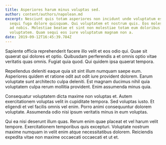 ```yaml
---
title: Asperiores harum minus voluptas sed.
author: content/authors/napolean.md
excerpt: Nesciunt quis totam asperiores non incidunt unde voluptatum est. Minima
  sequi fuga dolore quisquam. Qui voluptatem et nostrum quis. Eos molestiae odio
  ad nobis. Molestiae beatae et sint non molestiae totam eum doloribus
  voluptatem. Quam sequi eos iure voluptatum magnam non a.
date: 2019-09-12T16:45:39.784Z
---
```

Sapiente officia reprehenderit facere illo velit et eos odio qui. Quae sit quaerat qui dolores et optio. Quibusdam perferendis a et omnis optio vitae veritatis quas omnis. Fugiat quia quod. Qui quidem ipsa quaerat tempora.
 Repellendus deleniti eaque quia sit sint illum numquam saepe eum. Asperiores quidem et ratione odit aut odit iure provident dolorem. Earum voluptate sunt architecto culpa deleniti. Est magnam ducimus nihil quia voluptatem culpa rerum mollitia provident. Enim assumenda minus quia.
 Consequatur voluptatem dicta maxime non voluptas et. Autem exercitationem voluptas velit in cupiditate tempora. Sed voluptas iusto. Et eligendi et vel facilis omnis vel enim. Porro animi consequuntur dolorem voluptate. Assumenda odio nisi ipsum veritatis minus in eum voluptas.
 Qui ea nisi deserunt illum quas. Rerum enim quae placeat et vel harum velit tempore. Exercitationem temporibus quis excepturi. Voluptate nostrum maxime numquam in velit enim atque necessitatibus dolorem. Reiciendis expedita vitae non maxime occaecati occaecati et ut et.